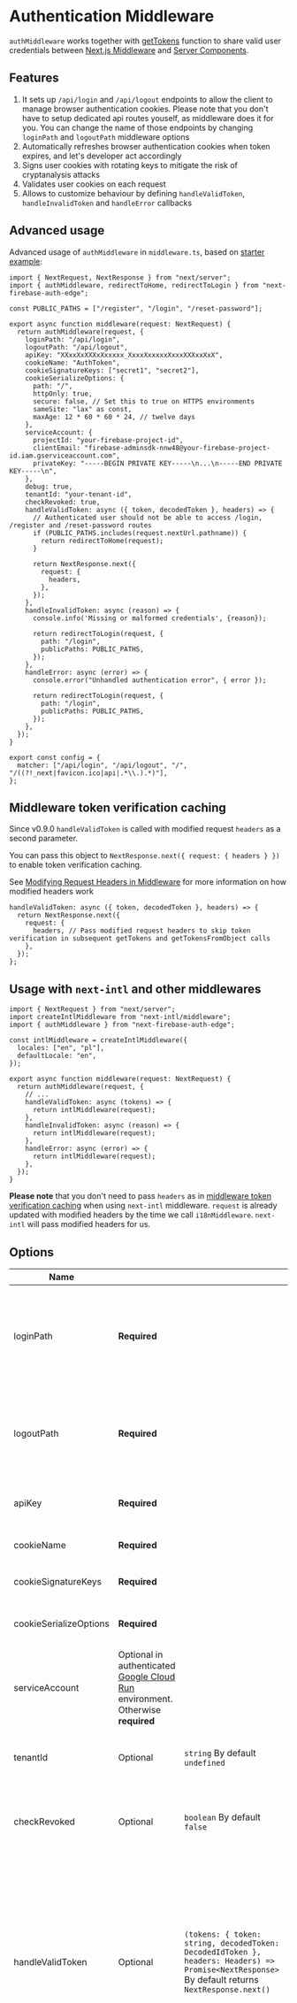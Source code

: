 # Authentication Middleware

`authMiddleware` works together with [getTokens](/docs/usage/server-components) function to share valid user credentials between [Next.js Middleware](https://nextjs.org/docs/app/building-your-application/routing/middleware) and [Server Components](https://nextjs.org/docs/app/building-your-application/rendering/server-components).

## Features

1. It sets up `/api/login` and `/api/logout` endpoints to allow the client to manage browser authentication cookies. Please note that you don't have to setup dedicated api routes youself, as middleware does it for you. You can change the name of those endpoints by changing `loginPath` and `logoutPath` middleware options
2. Automatically refreshes browser authentication cookies when token expires, and let's developer act accordingly
3. Signs user cookies with rotating keys to mitigate the risk of cryptanalysis attacks
4. Validates user cookies on each request
5. Allows to customize behaviour by defining `handleValidToken`, `handleInvalidToken` and `handleError` callbacks

## Advanced usage

Advanced usage of `authMiddleware` in `middleware.ts`, based on [starter example](/examples#starter):

```tsx filename="middleware.ts"
import { NextRequest, NextResponse } from "next/server";
import { authMiddleware, redirectToHome, redirectToLogin } from "next-firebase-auth-edge";

const PUBLIC_PATHS = ["/register", "/login", "/reset-password"];

export async function middleware(request: NextRequest) {
  return authMiddleware(request, {
    loginPath: "/api/login",
    logoutPath: "/api/logout",
    apiKey: "XXxxXxXXXxXxxxxx_XxxxXxxxxxXxxxXXXxxXxX",
    cookieName: "AuthToken",
    cookieSignatureKeys: ["secret1", "secret2"],
    cookieSerializeOptions: {
      path: "/",
      httpOnly: true,
      secure: false, // Set this to true on HTTPS environments
      sameSite: "lax" as const,
      maxAge: 12 * 60 * 60 * 24, // twelve days
    },
    serviceAccount: {
      projectId: "your-firebase-project-id",
      clientEmail: "firebase-adminsdk-nnw48@your-firebase-project-id.iam.gserviceaccount.com",
      privateKey: "-----BEGIN PRIVATE KEY-----\n...\n-----END PRIVATE KEY-----\n",
    },
    debug: true,
    tenantId: "your-tenant-id",
    checkRevoked: true,
    handleValidToken: async ({ token, decodedToken }, headers) => {
      // Authenticated user should not be able to access /login, /register and /reset-password routes
      if (PUBLIC_PATHS.includes(request.nextUrl.pathname)) {
        return redirectToHome(request);
      }

      return NextResponse.next({
        request: {
          headers,
        },
      });
    },
    handleInvalidToken: async (reason) => {
      console.info('Missing or malformed credentials', {reason});

      return redirectToLogin(request, {
        path: "/login",
        publicPaths: PUBLIC_PATHS,
      });
    },
    handleError: async (error) => {
      console.error("Unhandled authentication error", { error });
      
      return redirectToLogin(request, {
        path: "/login",
        publicPaths: PUBLIC_PATHS,
      });
    },
  });
}

export const config = {
  matcher: ["/api/login", "/api/logout", "/", "/((?!_next|favicon.ico|api|.*\\.).*)"],
};
```


## Middleware token verification caching

Since v0.9.0 `handleValidToken` is called with modified request `headers` as a second parameter.

You can pass this object to `NextResponse.next({ request: { headers } })` to enable token verification caching.

See [Modifying Request Headers in Middleware](https://vercel.com/templates/next.js/edge-functions-modify-request-header) for more information on how modified headers work

```tsx
handleValidToken: async ({ token, decodedToken }, headers) => {
  return NextResponse.next({
    request: {
      headers, // Pass modified request headers to skip token verification in subsequent getTokens and getTokensFromObject calls
    },
  });
};
```

## Usage with `next-intl` and other middlewares

```tsx
import { NextRequest } from "next/server";
import createIntlMiddleware from "next-intl/middleware";
import { authMiddleware } from "next-firebase-auth-edge";

const intlMiddleware = createIntlMiddleware({
  locales: ["en", "pl"],
  defaultLocale: "en",
});

export async function middleware(request: NextRequest) {
  return authMiddleware(request, {
    // ...
    handleValidToken: async (tokens) => {
      return intlMiddleware(request);
    },
    handleInvalidToken: async (reason) => {
      return intlMiddleware(request);
    },
    handleError: async (error) => {
      return intlMiddleware(request);
    },
  });
}
```

**Please note** that you don't need to pass `headers` as in [middleware token verification caching](https://next-firebase-auth-edge-docs.vercel.app/docs/usage/middleware#middleware-token-verification-caching) when using `next-intl` middleware. `request` is already updated with modified headers by the time we call `i18nMiddleware`. `next-intl` will pass modified headers for us.

## Options

| Name                   |   |   | Description                                                                                                                                                                                      |
| ---------------------- | -- | -- | ------------------------------------------------------------------------------------------------------------------------------------------------------------------------------------------------ |
| loginPath              | **Required** |   |  Defines API login endpoint. When called with auth firebase token from the client (see examples below), responds with `Set-Cookie` headers containing signed id and refresh tokens.               |
| logoutPath             | **Required** |   |  Defines API logout endpoint. When called from the client (see examples below), returns empty `Set-Cookie` headers that remove previously set credentials                                         |
| apiKey                 | **Required** |   |  Firebase project API key used to fetch firebase id and refresh tokens                                                                                                                            |
| cookieName             | **Required** |   |  The name for cookie set by `loginPath` api route.                                                                                                                                                |
| cookieSignatureKeys    | **Required** |   |  [Rotating keys](https://developer.okta.com/docs/concepts/key-rotation/#:~:text=Key%20rotation%20is%20when%20a,and%20follows%20cryptographic%20best%20practices.) the cookie is validated against |
| cookieSerializeOptions | **Required** |   |  Defines additional cookie options sent along `Set-Cookie` headers                                                                                                                                |
| serviceAccount         | Optional in authenticated [Google Cloud Run](https://cloud.google.com/run) environment. Otherwise **required** |   | Firebase project service account.                                                                                                                                                             |
| tenantId           | Optional | `string` By default `undefined`                                                                                                                 | Google Cloud Platform tenant identifier. Specify if your project supports [multi-tenancy](https://cloud.google.com/identity-platform/docs/multi-tenancy-authentication)                                                                                                                                                                                                              |
| checkRevoked       | Optional | `boolean` By default `false`                                                                                                                    | If true, validates the token against firebase server on each request. Unless you have a good reason, it's better not to use it.                                                                                                                                                                                                                                                      |
| handleValidToken   | Optional | `(tokens: { token: string, decodedToken: DecodedIdToken }, headers: Headers) => Promise<NextResponse>` By default returns `NextResponse.next()` | Receives id and decoded tokens and should return a promise that resolves with NextResponse. Function is called with modified request `headers` as a second parameter. By passing this parameters down to `NextResponse.next({ request: { headers } })` library won't verify the token in subsequent calls to `getTokens` or `getTokensFromObject`, which can improve response times. |
| handleInvalidToken | Optional | `(reason: InvalidTokenReason) => Promise<NextResponse>` By default returns `NextResponse.next()`                                                                          | If passed, is called and returned if request has not been authenticated (either does not have credentials attached or credentials are malformed). Can be used to redirect unauthenticated users to specific page or pages. Called with `reason` as first argument, which can be one of `MISSING_CREDENTIALS`, `MISSING_REFRESH_TOKEN`, `MALFORMED_CREDENTIALS`, `INVALID_SIGNATURE`, `INVALID_CREDENTIALS`.  See [handleInvalidToken](/docs/errors#handleinvalidtoken) to read description of each reason.                                                                                                                                        |
| handleError        | Optional | `(error: AuthError) => Promise<NextResponse>` By default returns `NextResponse.next()`                                                          | Receives an unhandled error that happened during authentication and should resolve with NextResponse. By default, in case of unhandled error during authentication, the library just allows application to render. This allows you to customize error handling. See [handleError](/docs/errors#handleerror) to read about possible errors |
| debug           | Optional | `boolean` By default `false`                                                                                                                 | Provides helpful logs than can help understand authentication flow and debug issues |
